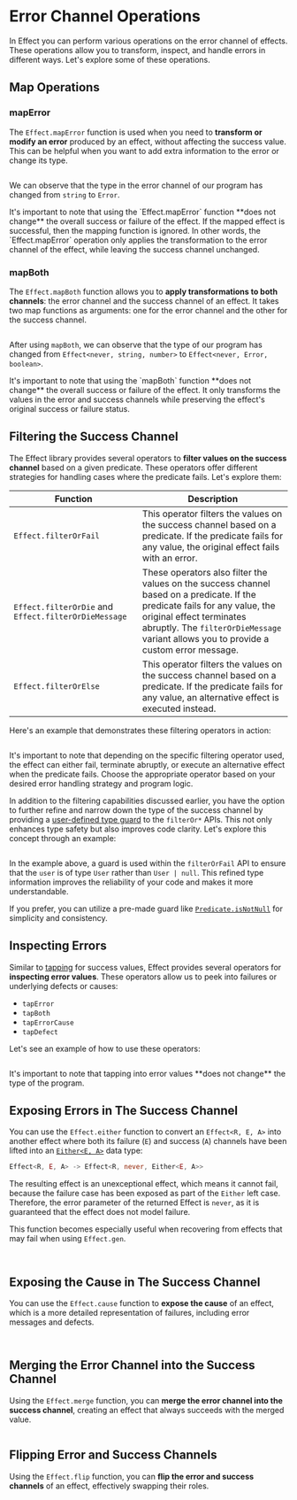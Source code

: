 
# Error Channel Operations

In Effect you can perform various operations on the error channel of effects. These operations allow you to transform, inspect, and handle errors in different ways. Let's explore some of these operations.

## Map Operations

### mapError

The `Effect.mapError` function is used when you need to **transform or modify an error** produced by an effect, without affecting the success value. This can be helpful when you want to add extra information to the error or change its type.

```ts /string/1 /Error/1 file=<rootDir>/src/guide/error-management/error-channel-operations/mapError.ts

```

We can observe that the type in the error channel of our program has changed from `string` to `Error`.

<Info>
  It's important to note that using the `Effect.mapError` function **does not
  change** the overall success or failure of the effect. If the mapped effect is
  successful, then the mapping function is ignored. In other words, the
  `Effect.mapError` operation only applies the transformation to the error
  channel of the effect, while leaving the success channel unchanged.
</Info>

### mapBoth

The `Effect.mapBoth` function allows you to **apply transformations to both channels**: the error channel and the success channel of an effect. It takes two map functions as arguments: one for the error channel and the other for the success channel.

```ts /string, number/ /Error, boolean/ file=<rootDir>/src/guide/error-management/error-channel-operations/mapBoth.ts

```

After using `mapBoth`, we can observe that the type of our program has changed from `Effect<never, string, number>` to `Effect<never, Error, boolean>`.

<Info>
  It's important to note that using the `mapBoth` function **does not change**
  the overall success or failure of the effect. It only transforms the values in
  the error and success channels while preserving the effect's original success
  or failure status.
</Info>

## Filtering the Success Channel

The Effect library provides several operators to **filter values on the success channel** based on a given predicate. These operators offer different strategies for handling cases where the predicate fails. Let's explore them:

| **Function**                                         | **Description**                                                                                                                                                                                                                                   |
| ---------------------------------------------------- | ------------------------------------------------------------------------------------------------------------------------------------------------------------------------------------------------------------------------------------------------- |
| `Effect.filterOrFail`                                | This operator filters the values on the success channel based on a predicate. If the predicate fails for any value, the original effect fails with an error.                                                                                      |
| `Effect.filterOrDie` and `Effect.filterOrDieMessage` | These operators also filter the values on the success channel based on a predicate. If the predicate fails for any value, the original effect terminates abruptly. The `filterOrDieMessage` variant allows you to provide a custom error message. |
| `Effect.filterOrElse`                                | This operator filters the values on the success channel based on a predicate. If the predicate fails for any value, an alternative effect is executed instead.                                                                                    |

Here's an example that demonstrates these filtering operators in action:

```ts file=<rootDir>/src/guide/error-management/error-channel-operations/filtering.ts

```

It's important to note that depending on the specific filtering operator used, the effect can either fail, terminate abruptly, or execute an alternative effect when the predicate fails. Choose the appropriate operator based on your desired error handling strategy and program logic.

In addition to the filtering capabilities discussed earlier, you have the option to further refine and narrow down the type of the success channel by providing a [user-defined type guard](https://www.typescriptlang.org/docs/handbook/2/narrowing.html#using-type-predicates) to the `filterOr*` APIs. This not only enhances type safety but also improves code clarity. Let's explore this concept through an example:

```ts file=<rootDir>/src/guide/error-management/error-channel-operations/filtering-guards.ts

```

In the example above, a guard is used within the `filterOrFail` API to ensure that the `user` is of type `User` rather than `User | null`. This refined type information improves the reliability of your code and makes it more understandable.

If you prefer, you can utilize a pre-made guard like [`Predicate.isNotNull`](https://effect-ts.github.io/effect/effect/Predicate.ts.html#isnotnull) for simplicity and consistency.

## Inspecting Errors

Similar to [tapping](../essentials/pipeline.mdx#tap) for success values, Effect provides several operators for **inspecting error values**. These operators allow us to peek into failures or underlying defects or causes:

- `tapError`
- `tapBoth`
- `tapErrorCause`
- `tapDefect`

Let's see an example of how to use these operators:

```ts file=<rootDir>/src/guide/error-management/error-channel-operations/tapError.ts

```

<Info>
  It's important to note that tapping into error values **does not change** the
  type of the program.
</Info>

## Exposing Errors in The Success Channel

You can use the `Effect.either` function to convert an `Effect<R, E, A>` into another effect where both its failure (`E`) and success (`A`) channels have been lifted into an [`Either<E, A>`](../data-types/either.mdx) data type:

```ts
Effect<R, E, A> -> Effect<R, never, Either<E, A>>
```

The resulting effect is an unexceptional effect, which means it cannot fail, because the failure case has been exposed as part of the `Either` left case. Therefore, the error parameter of the returned Effect is `never`, as it is guaranteed that the effect does not model failure.

This function becomes especially useful when recovering from effects that may fail when using `Effect.gen`.

<Tabs>
<Tab>

```ts file=<rootDir>/src/guide/error-management/error-channel-operations/either-gen.ts

```

</Tab>
<Tab>

```ts file=<rootDir>/src/guide/error-management/error-channel-operations/either-pipe.ts

```

</Tab>
</Tabs>

## Exposing the Cause in The Success Channel

You can use the `Effect.cause` function to **expose the cause** of an effect, which is a more detailed representation of failures, including error messages and defects.

<Tabs>
<Tab>

```ts file=<rootDir>/src/guide/error-management/error-channel-operations/cause-gen.ts

```

</Tab>
<Tab>

```ts file=<rootDir>/src/guide/error-management/error-channel-operations/cause-pipe.ts

```

</Tab>
</Tabs>

## Merging the Error Channel into the Success Channel

Using the `Effect.merge` function, you can **merge the error channel into the success channel**, creating an effect that always succeeds with the merged value.

```ts file=<rootDir>/src/guide/error-management/error-channel-operations/merge.ts

```

## Flipping Error and Success Channels

Using the `Effect.flip` function, you can **flip the error and success channels** of an effect, effectively swapping their roles.

```ts file=<rootDir>/src/guide/error-management/error-channel-operations/flip.ts

```
